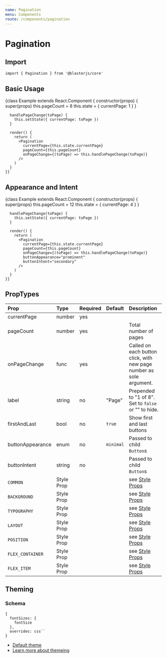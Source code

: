 ```yaml
---
name: Pagination
menu: Components
route: /components/pagination
---
```



# Pagination

## Import
`import { Pagination } from '@blasterjs/core'`

## Basic Usage

<Playground>
    {class Example extends React.Component {
      constructor(props) {
        super(props)
        this.pageCount = 8
        this.state = { currentPage: 1 }
      }

      handlePageChange(toPage) {
        this.setState({ currentPage: toPage })
      }

      render() {
        return (
          <Pagination
            currentPage={this.state.currentPage}
            pageCount={this.pageCount}
            onPageChange={(toPage) => this.handlePageChange(toPage)}
          />
        )
      }
    }}
</Playground>

## Appearance and Intent

<Playground>
    {class Example extends React.Component {
      constructor(props) {
        super(props)
        this.pageCount = 12
        this.state = { currentPage: 4 }
      }

      handlePageChange(toPage) {
        this.setState({ currentPage: toPage })
      }

      render() {
        return (
          <Pagination
            currentPage={this.state.currentPage}
            pageCount={this.pageCount}
            onPageChange={(toPage) => this.handlePageChange(toPage)}
            buttonAppearance="prominent"
            buttonIntent="secondary"
          />
        )
      }
    }}
</Playground>


## PropTypes
| Prop | Type | Required | Default | Description |
|:-----|:-----|:---------|:--------|:------------|
| currentPage | number | yes | | |
| pageCount | number | yes | | Total number of pages |
| onPageChange | func | yes | | Called on each button click, with new page number as sole argument. |
| label | string | no | "Page" | Prepended to "1 of 8". Set to `false` or "" to hide. |
| firstAndLast | bool | no | `true` | Show first and last buttons |
| buttonAppearance | enum | no | `minimal` | Passed to child `Button`s |
| buttonIntent | string | no | | Passed to child `Button`s |
| `COMMON` | Style Prop |  |  | see [Style Props](/style-props) |
| `BACKGROUND` | Style Prop |  |  | see [Style Props](/style-props) |
| `TYPOGRAPHY` | Style Prop |  |  | see [Style Props](/style-props) |
| `LAYOUT` | Style Prop |  |  | see [Style Props](/style-props) |
| `POSITION` | Style Prop |  |  | see [Style Props](/style-props) |
| `FLEX_CONTAINER` | Style Prop |  |  | see [Style Props](/style-props) |
| `FLEX_ITEM` | Style Prop |  |  | see [Style Props](/style-props) |


## Theming

### Schema
```
{
  fontSizes: {
    fontSize
  },
  overrides: css``
}
```

- [Default theme](https://github.com/raster-foundry/blasterjs/tree/master/packages/core/theme/components/Pagination)
- [Learn more about themeing](/blaster-theme)
